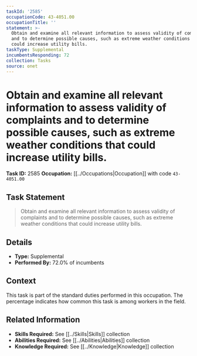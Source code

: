 ```yaml
---
taskId: '2585'
occupationCode: 43-4051.00
occupationTitle: ''
statement: >-
  Obtain and examine all relevant information to assess validity of complaints
  and to determine possible causes, such as extreme weather conditions that
  could increase utility bills.
taskType: Supplemental
incumbentsResponding: 72
collection: Tasks
source: onet
---
```

# Obtain and examine all relevant information to assess validity of complaints and to determine possible causes, such as extreme weather conditions that could increase utility bills.

**Task ID:** 2585
**Occupation:** [[../Occupations|Occupation]] with code `43-4051.00`

## Task Statement

> Obtain and examine all relevant information to assess validity of complaints and to determine possible causes, such as extreme weather conditions that could increase utility bills.

## Details

- **Type:** Supplemental
- **Performed By:** 72.0% of incumbents

## Context

This task is part of the standard duties performed in this occupation. The percentage indicates how common this task is among workers in the field.

## Related Information

- **Skills Required:** See [[../Skills|Skills]] collection
- **Abilities Required:** See [[../Abilities|Abilities]] collection
- **Knowledge Required:** See [[../Knowledge|Knowledge]] collection
